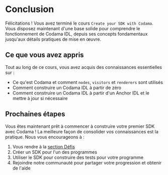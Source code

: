 
# Conclusion

Félicitations ! Vous avez terminé le cours `Create your SDK with Codama`. Vous disposez maintenant d'une base solide pour comprendre le fonctionnement de Codama IDL, depuis ses concepts fondamentaux jusqu'aux détails pratiques de mise en œuvre.

## Ce que vous avez appris

Tout au long de ce cours, vous avez acquis des connaissances essentielles sur :
- Ce qu'est Codama et comment `nodes`, `visitors` et `renderers` sont utilisés
- Comment construire un Codama IDL à partir de zéro
- Comment construire un Codama IDL à partir d'un Anchor IDL et le mettre à jour si nécessaire

## Prochaines étapes

Vous êtes maintenant prêt à commencer à construire votre premier SDK avec Codama ! La meilleure façon de consolider vos connaissances est la pratique. Nous vous encourageons à :

1. Vous rendre à la [section Défis](/en/challenges)
2. Créer un SDK pour l'un des programmes
3. Utiliser le SDK pour construire des tests pour votre programme
4. Rejoindre notre communauté pour partager votre progression et obtenir de l'aide
